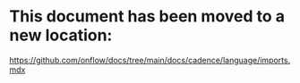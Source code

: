 # This document has been moved to a new location:

https://github.com/onflow/docs/tree/main/docs/cadence/language/imports.mdx
